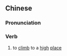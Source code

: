 {{also|上高儿}}
==Chinese==
{{zh-forms|s=上高儿}}

===Pronunciation===
{{zh-pron
|m=shànggāor
|cat=v
}}

===Verb===
{{zh-verb}}

# to [[climb]] to a [[high]] [[place]]